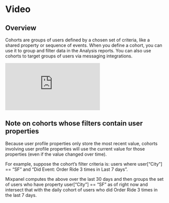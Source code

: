 # Video

## Overview

Cohorts are groups of users defined by a chosen set of criteria, like a shared property or sequence of events. When you define a cohort, you can use it to group and filter data in the Analysis reports. You can also use cohorts to target groups of users via messaging integrations. 

<p style={{ position: 'relative', paddingBottom: '56.25%', height: 0, overflow: 'hidden' }}>
  <iframe src="https://www.loom.com/embed/c1f5c6b268f94d06877b6e05083934bb" frameborder="0" style={{ position: 'absolute', top: 0, left: 0, width: '100%', height: '100%' }} allowfullscreen></iframe>
</p>

## Note on cohorts whose filters contain user properties

Because user profile properties only store the most recent value, cohorts involving user profile properties will use the current value for those properties (even if the value changed over time).

For example, suppose the cohort’s filter criteria is: users where user[“City”] == “SF” and “Did Event: Order Ride 3 times in Last 7 days”.

Mixpanel computes the above over the last 30 days and then groups the set of users who have property user[“City”] == “SF” as of right now and intersect that with the daily cohort of users who did Order Ride 3 times in the last 7 days.
